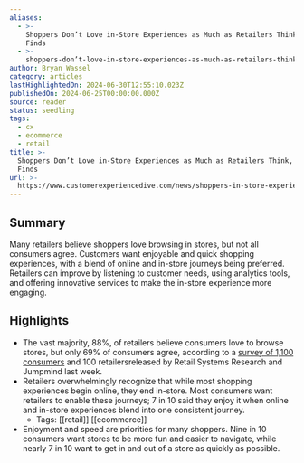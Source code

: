 ```yaml
---
aliases:
  - >-
    Shoppers Don’t Love in-Store Experiences as Much as Retailers Think, Study
    Finds
  - >-
    shoppers-don’t-love-in-store-experiences-as-much-as-retailers-think-study-finds
author: Bryan Wassel
category: articles
lastHighlightedOn: 2024-06-30T12:55:10.023Z
publishedOn: 2024-06-25T00:00:00.000Z
source: reader
status: seedling
tags:
  - cx
  - ecommerce
  - retail
title: >-
  Shoppers Don’t Love in-Store Experiences as Much as Retailers Think, Study
  Finds
url: >-
  https://www.customerexperiencedive.com/news/shoppers-in-store-experiences-fun-seamless-voice-of-customer/719820/?utm_source=Sailthru&utm_medium=email&utm_campaign=Newsletter%20Weekly%20Roundup:%20CX%20Dive:%20Daily%20Dive%2006-29-2024&utm_term=CX%20Dive%20Weekender
---
```

## Summary

Many retailers believe shoppers love browsing in stores, but not all consumers agree. Customers want enjoyable and quick shopping experiences, with a blend of online and in-store journeys being preferred. Retailers can improve by listening to customer needs, using analytics tools, and offering innovative services to make the in-store experience more engaging.

## Highlights

- The vast majority, 88%, of retailers believe consumers love to browse stores, but only 69% of consumers agree, according to a [survey of 1,100 consumers](https://www.jumpmind.com/retail-systems-research-rsr-report/) and 100 retailersreleased by Retail Systems Research and Jumpmind last week.
- Retailers overwhelmingly recognize that while most shopping experiences begin online, they end in-store. Most consumers want retailers to enable these journeys; 7 in 10 said they enjoy it when online and in-store experiences blend into one consistent journey.
    - Tags: [[retail]] [[ecommerce]]
- Enjoyment and speed are priorities for many shoppers. Nine in 10 consumers want stores to be more fun and easier to navigate, while nearly 7 in 10 want to get in and out of a store as quickly as possible.
